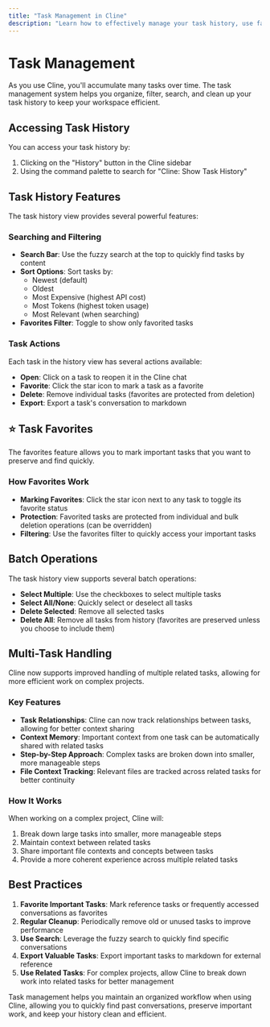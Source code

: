 ```yaml
---
title: "Task Management in Cline"
description: "Learn how to effectively manage your task history, use favorites, and organize your work in Cline."
---
```


# Task Management

As you use Cline, you'll accumulate many tasks over time. The task management system helps you organize, filter, search, and clean up your task history to keep your workspace efficient.

## Accessing Task History

You can access your task history by:

1. Clicking on the "History" button in the Cline sidebar
2. Using the command palette to search for "Cline: Show Task History"

## Task History Features

The task history view provides several powerful features:

### Searching and Filtering

-   **Search Bar**: Use the fuzzy search at the top to quickly find tasks by content
-   **Sort Options**: Sort tasks by:
    -   Newest (default)
    -   Oldest
    -   Most Expensive (highest API cost)
    -   Most Tokens (highest token usage)
    -   Most Relevant (when searching)
-   **Favorites Filter**: Toggle to show only favorited tasks

### Task Actions

Each task in the history view has several actions available:

-   **Open**: Click on a task to reopen it in the Cline chat
-   **Favorite**: Click the star icon to mark a task as a favorite
-   **Delete**: Remove individual tasks (favorites are protected from deletion)
-   **Export**: Export a task's conversation to markdown

## ⭐ Task Favorites

The favorites feature allows you to mark important tasks that you want to preserve and find quickly.

### How Favorites Work

-   **Marking Favorites**: Click the star icon next to any task to toggle its favorite status
-   **Protection**: Favorited tasks are protected from individual and bulk deletion operations (can be overridden)
-   **Filtering**: Use the favorites filter to quickly access your important tasks

## Batch Operations

The task history view supports several batch operations:

-   **Select Multiple**: Use the checkboxes to select multiple tasks
-   **Select All/None**: Quickly select or deselect all tasks
-   **Delete Selected**: Remove all selected tasks
-   **Delete All**: Remove all tasks from history (favorites are preserved unless you choose to include them)

## Multi-Task Handling

Cline now supports improved handling of multiple related tasks, allowing for more efficient work on complex projects.

### Key Features

- **Task Relationships**: Cline can now track relationships between tasks, allowing for better context sharing
- **Context Memory**: Important context from one task can be automatically shared with related tasks
- **Step-by-Step Approach**: Complex tasks are broken down into smaller, more manageable steps
- **File Context Tracking**: Relevant files are tracked across related tasks for better continuity

### How It Works

When working on a complex project, Cline will:

1. Break down large tasks into smaller, more manageable steps
2. Maintain context between related tasks
3. Share important file contexts and concepts between tasks
4. Provide a more coherent experience across multiple related tasks

## Best Practices

1. **Favorite Important Tasks**: Mark reference tasks or frequently accessed conversations as favorites
2. **Regular Cleanup**: Periodically remove old or unused tasks to improve performance
3. **Use Search**: Leverage the fuzzy search to quickly find specific conversations
4. **Export Valuable Tasks**: Export important tasks to markdown for external reference
5. **Use Related Tasks**: For complex projects, allow Cline to break down work into related tasks for better management

Task management helps you maintain an organized workflow when using Cline, allowing you to quickly find past conversations, preserve important work, and keep your history clean and efficient.
